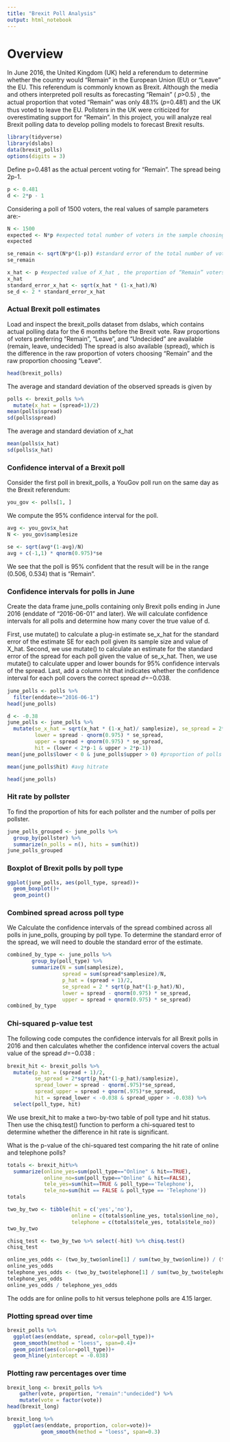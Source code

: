 ```yaml
---
title: "Brexit Poll Analysis"
output: html_notebook
---
```

# Overview
In June 2016, the United Kingdom (UK) held a referendum to determine whether the country would “Remain” in the European Union (EU) or “Leave” the EU. This referendum is commonly known as Brexit. Although the media and others interpreted poll results as forecasting “Remain” ( 𝑝>0.5) , the actual proportion that voted “Remain” was only 48.1% (𝑝=0.481) and the UK thus voted to leave the EU. Pollsters in the UK were criticized for overestimating support for “Remain”.
In this project, you will analyze real Brexit polling data to develop polling models to forecast Brexit results.
```r
library(tidyverse)
library(dslabs)
data(brexit_polls)
options(digits = 3)
```
Define p=0.481 as the actual percent voting for "Remain". The spread being 2p-1.
```r
p <- 0.481
d <- 2*p - 1
```
Considering a poll of 1500 voters, the real values of sample parameters are:-
```r
N <- 1500
expected <- N*p #expected total number of voters in the sample choosing “Remain”
expected
```
```r
se_remain <- sqrt(N*p*(1-p)) #standard error of the total number of voters in the sample choosing “Remain”
se_remain

x_hat <- p #expected value of X_hat , the proportion of “Remain” voters
x_hat
standard_error_x_hat <- sqrt(x_hat * (1-x_hat)/N)
se_d <- 2 * standard_error_x_hat
```
  
  
### Actual Brexit poll estimates
Load and inspect the brexit_polls dataset from dslabs, which contains actual polling data for the 6 months before the Brexit vote. Raw proportions of voters preferring “Remain”, “Leave”, and “Undecided” are available (remain, leave, undecided) The spread is also available (spread), which is the difference in the raw proportion of voters choosing “Remain” and the raw proportion choosing “Leave”.
```r
head(brexit_polls)
```

The average and standard deviation of the observed spreads is given by
```r
polls <- brexit_polls %>%
  mutate(x_hat = (spread+1)/2)
mean(polls$spread)
sd(polls$spread)
```
The average and standard deviation of x_hat
```r
mean(polls$x_hat)
sd(polls$x_hat)
```
### Confidence interval of a Brexit poll
Consider the first poll in brexit_polls, a YouGov poll run on the same day as the Brexit referendum:
```r
you_gov <- polls[1, ]
```
We compute the 95% confidence interval for the poll.
```r
avg <- you_gov$x_hat
N <- you_gov$samplesize

se <- sqrt(avg*(1-avg)/N)
avg + c(-1,1) * qnorm(0.975)*se
```
We see that the poll is 95% confident that the result will be in the range (0.506, 0.534) that is "Remain".  
  
### Confidence intervals for polls in June
Create the data frame june_polls containing only Brexit polls ending in June 2016 (enddate of “2016-06-01” and later). We will calculate confidence intervals for all polls and determine how many cover the true value of d.

First, use mutate() to calculate a plug-in estimate se_x_hat for the standard error of the estimate SE for each poll given its sample size and value of X_hat. Second, we use mutate() to calculate an estimate for the standard error of the spread for each poll given the value of se_x_hat. Then, we use mutate() to calculate upper and lower bounds for 95% confidence intervals of the spread. Last, add a column hit that indicates whether the confidence interval for each poll covers the correct spread 𝑑=−0.038.
```r
june_polls <- polls %>%
  filter(enddate>="2016-06-1")
head(june_polls)

d <- -0.38
june_polls <- june_polls %>%
  mutate(se_x_hat = sqrt(x_hat * (1-x_hat)/ samplesize), se_spread = 2*se_x_hat,
         lower = spread - qnorm(0.975) * se_spread,
         upper = spread + qnorm(0.975) * se_spread,
         hit = (lower < 2*p-1 & upper > 2*p-1))
mean(june_polls$lower < 0 & june_polls$upper > 0) #proportion of polls that had a 0 in their prediction

mean(june_polls$hit) #avg hitrate

head(june_polls)
```
### Hit rate by pollster
To find the proportion of hits for each pollster and the number of polls per pollster.
```r
june_polls_grouped <- june_polls %>%
  group_by(pollster) %>%
  summarize(n_polls = n(), hits = sum(hit))
june_polls_grouped
```
### Boxplot of Brexit polls by poll type
```r
ggplot(june_polls, aes(poll_type, spread))+
  geom_boxplot()+
  geom_point()
```

### Combined spread across poll type
We Calculate the confidence intervals of the spread combined across all polls in june_polls, grouping by poll type. To determine the standard error of the spread, we will need to double the standard error of the estimate.
```r
combined_by_type <- june_polls %>%
        group_by(poll_type) %>%
        summarize(N = sum(samplesize),
                  spread = sum(spread*samplesize)/N,
                  p_hat = (spread + 1)/2,
                  se_spread = 2 * sqrt(p_hat*(1-p_hat)/N),
                  lower = spread - qnorm(0.975) * se_spread,
                  upper = spread + qnorm(0.975) * se_spread)
combined_by_type
```


### Chi-squared p-value test
The following code computes the confidence intervals for all Brexit polls in 2016 and then calculates whether the confidence interval covers the actual value of the spread 𝑑=−0.038 :
```r
brexit_hit <- brexit_polls %>%
  mutate(p_hat = (spread + 1)/2,
         se_spread = 2*sqrt(p_hat*(1-p_hat)/samplesize),
         spread_lower = spread - qnorm(.975)*se_spread,
         spread_upper = spread + qnorm(.975)*se_spread,
         hit = spread_lower < -0.038 & spread_upper > -0.038) %>%
  select(poll_type, hit)
```
We use brexit_hit to make a two-by-two table of poll type and hit status. Then use the chisq.test() function to perform a chi-squared test to determine whether the difference in hit rate is significant.
  
  What is the p-value of the chi-squared test comparing the hit rate of online and telephone polls?
```r
totals <- brexit_hit%>%
  summarize(online_yes=sum(poll_type=="Online" & hit==TRUE),
            online_no=sum(poll_type=="Online" & hit==FALSE),
            tele_yes=sum(hit==TRUE & poll_type=='Telephone'),
            tele_no=sum(hit == FALSE & poll_type == 'Telephone'))
totals
```
```r
two_by_two <- tibble(hit = c('yes','no'),
                     online = c(totals$online_yes, totals$online_no),
                     telephone = c(totals$tele_yes, totals$tele_no))
two_by_two
```
```r
chisq_test <- two_by_two %>% select(-hit) %>% chisq.test()
chisq_test
```
```r
online_yes_odds <- (two_by_two$online[1] / sum(two_by_two$online)) / (two_by_two$online[2] / sum(two_by_two$online))
online_yes_odds
telephone_yes_odds <- (two_by_two$telephone[1] / sum(two_by_two$telephone)) / (two_by_two$telephone[2] / sum(two_by_two$telephone))
telephone_yes_odds
online_yes_odds / telephone_yes_odds
```
The odds are for online polls to hit versus telephone polls are 4.15 larger.  
  
  
### Plotting spread over time
```r
brexit_polls %>%
  ggplot(aes(enddate, spread, color=poll_type))+
  geom_smooth(method = "loess", span=0.4)+
  geom_point(aes(color=poll_type))+
  geom_hline(yintercept = -0.038)
```
### Plotting raw percentages over time
```r
brexit_long <- brexit_polls %>%
    gather(vote, proportion, "remain":"undecided") %>%
    mutate(vote = factor(vote))
head(brexit_long)
```
```r
brexit_long %>%
  ggplot(aes(enddate, proportion, color=vote))+
           geom_smooth(method = "loess", span=0.3)
           
```










